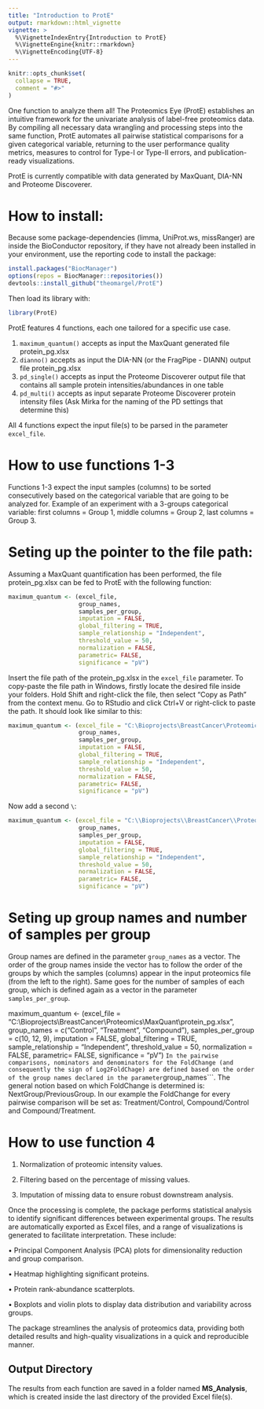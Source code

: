 ```yaml
---
title: "Introduction to ProtE"
output: rmarkdown::html_vignette
vignette: >
  %\VignetteIndexEntry{Introduction to ProtE}
  %\VignetteEngine{knitr::rmarkdown}
  %\VignetteEncoding{UTF-8}
---
```


```r
knitr::opts_chunk$set(
  collapse = TRUE,
  comment = "#>"
)
```

One function to analyze them all! The Proteomics Eye (ProtE) establishes an intuitive framework for the univariate analysis of label-free proteomics data. By compiling all necessary data wrangling and processing steps into the same function, ProtE automates all pairwise statistical comparisons for a given categorical variable, returning to the user performance quality metrics, measures to control for Type-I or Type-II errors, and publication-ready visualizations. 

ProtE is currently compatible with data generated by MaxQuant, DIA-NN and Proteome Discoverer.

# How to install: 

Because some package-dependencies (limma, UniProt.ws, missRanger) are inside the BioConductor repository, if they have not already been installed in your environment, use the reporting code to install the package:
```r
install.packages("BiocManager")
options(repos = BiocManager::repositories())
devtools::install_github("theomargel/ProtE")
```

Then load its library with:

```r
library(ProtE)
```

ProtE features 4 functions, each one tailored for a specific use case.

1.  ```maximum_quantum()``` accepts as input the MaxQuant generated file protein_pg.xlsx
2.  ```dianno()``` accepts as input the DIA-NN (or the FragPipe - DIANN) output file protein_pg.xlsx
3.  ```pd_single()``` accepts as input the Proteome Discoverer output file that contains all sample protein intensities/abundances in one table
4.  ```pd_multi()``` accepts as input separate Proteome Discoverer protein intensity files (Ask Mirka for the naming of the PD settings that determine this)

All 4 functions expect the input file(s) to be parsed in the parameter ```excel_file```. 

# How to use functions 1-3
Functions 1-3 expect the input samples (columns) to be sorted consecutively based on the categorical variable that are going to be analyzed for. Example of an experiment with a 3-groups categorical variable: first columns = Group 1, middle columns = Group 2, last columns = Group 3.

# Seting up the pointer to the file path:
Assuming a MaxQuant quantification has been performed, the file protein_pg.xlsx can be fed to ProtE with the following function:
```r
maximum_quantum <- (excel_file,
                    group_names,
                    samples_per_group,
                    imputation = FALSE,
                    global_filtering = TRUE,
                    sample_relationship = "Independent",
                    threshold_value = 50,
                    normalization = FALSE,
                    parametric= FALSE,
                    significance = "pV")
```
Insert the file path of the protein_pg.xlsx in the ```excel_file``` parameter. To copy-paste the file path in Windows, firstly locate the desired file inside your folders. Hold Shift and right-click the file, then select "Copy as Path" from the context menu. Go to RStudio and click Ctrl+V or right-click to paste the path. It should look like similar to this:
```r
maximum_quantum <- (excel_file = "C:\Bioprojects\BreastCancer\Proteomics\MaxQuant\protein_pg.xlsx",
                    group_names,
                    samples_per_group,
                    imputation = FALSE,
                    global_filtering = TRUE,
                    sample_relationship = "Independent",
                    threshold_value = 50,
                    normalization = FALSE,
                    parametric= FALSE,
                    significance = "pV")
```
Now add a second ```\```:

```r
maximum_quantum <- (excel_file = "C:\\Bioprojects\\BreastCancer\\Proteomics\\MaxQuant\\protein_pg.xlsx",
                    group_names,
                    samples_per_group,
                    imputation = FALSE,
                    global_filtering = TRUE,
                    sample_relationship = "Independent",
                    threshold_value = 50,
                    normalization = FALSE,
                    parametric= FALSE,
                    significance = "pV")
```

# Seting up group names and number of samples per group

Group names are defined in the parameter ```group_names``` as a vector. The order of the group names inside the vector has to follow the order of the groups by which the samples (columns) appear in the input proteomics file (from the left to the right). Same goes for the number of samples of each group, which is defined again as a vector in the parameter ```samples_per_group```.

maximum_quantum <- (excel_file = "C:\\Bioprojects\\BreastCancer\\Proteomics\\MaxQuant\\protein_pg.xlsx",
                    group_names = c("Control", "Treatment", "Compound"),
                    samples_per_group = c(10, 12, 9),
                    imputation = FALSE,
                    global_filtering = TRUE,
                    sample_relationship = "Independent",
                    threshold_value = 50,
                    normalization = FALSE,
                    parametric= FALSE,
                    significance = "pV")
```
In the pairwise comparisons, nominators and denominators for the FoldChange (and consequently the sign of Log2FoldChage) are defined based on the order of the group names declared in the parameter ```group_names```. The general notion based on which FoldChange is determined is: NextGroup/PreviousGroup. 
In our example the FoldChange for every pairwise comparison will be set as: Treatment/Control, Compound/Control and Compound/Treatment.


# How to use function 4



1.	Normalization of proteomic intensity values.

2.	Filtering based on the percentage of missing values.

3.	Imputation of missing data to ensure robust downstream analysis.

Once the processing is complete, the package performs statistical analysis to identify significant differences between experimental groups. The results are automatically exported as Excel files, and a range of visualizations is generated to facilitate interpretation. These include:

•	Principal Component Analysis (PCA) plots for dimensionality reduction and group comparison.

•	Heatmap highlighting significant proteins.

•	Protein rank-abundance scatterplots.

•	Boxplots and violin plots to display data distribution and variability across groups.

The package streamlines the analysis of proteomics data, providing both detailed results and high-quality visualizations in a quick and reproducible manner.



## Output Directory

The results from each function are saved in a folder named **MS_Analysis**, which is created inside the last directory of the provided Excel file(s).

